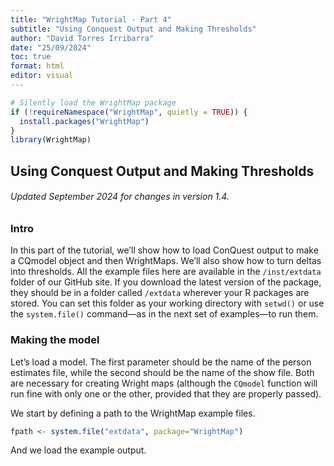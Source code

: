 ```yaml
---
title: "WrightMap Tutorial - Part 4"
subtitle: "Using Conquest Output and Making Thresholds"
author: "David Torres Irribarra"
date: "25/09/2024"
toc: true
format: html
editor: visual
---
```


```r

# Silently load the WrightMap package
if (!requireNamespace("WrightMap", quietly = TRUE)) {
  install.packages("WrightMap")
}
library(WrightMap)
```

## Using Conquest Output and Making Thresholds
###### Updated September 2024 for changes in version 1.4.

### Intro

In this part of the tutorial, we'll show how to load ConQuest output to make a CQmodel object and then WrightMaps. We'll also show how to turn deltas into thresholds. All the example files here are available in the `/inst/extdata` folder of our GitHub site. If you download the latest version of the package, they should be in a folder called `/extdata` wherever your R packages are stored. You can set this folder as your working directory with `setwd()` or use the `system.file()` command---as in the next set of examples---to run them.

### Making the model

Let's load a model. The first parameter should be the name of the person estimates file, while the second should be the name of the show file. Both are necessary for creating Wright maps (although the `CQmodel` function will run fine with only one or the other, provided that they are properly passed). 

We start by defining a path to the WrightMap example files.

```r
fpath <- system.file("extdata", package="WrightMap")
```

And we load the example output.
